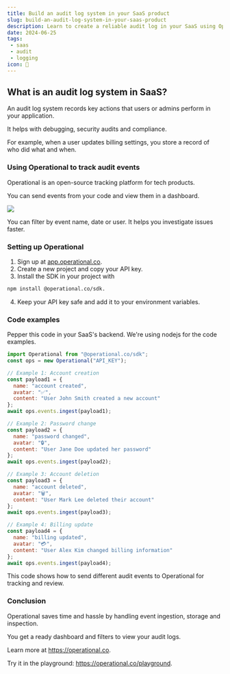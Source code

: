 ```yaml
---
title: Build an audit log system in your SaaS product
slug: build-an-audit-log-system-in-your-saas-product
description: Learn to create a reliable audit log in your SaaS using Operational to track key user actions securely.
date: 2024-06-25
tags:
 - saas
 - audit
 - logging
icon: 📜
---
```


## What is an audit log system in SaaS?

An audit log system records key actions that users or admins perform in your application.

It helps with debugging, security audits and compliance.

For example, when a user updates billing settings, you store a record of who did what and when.

### Using Operational to track audit events

Operational is an open-source tracking platform for tech products.

You can send events from your code and view them in a dashboard.

![](https://operational.co/images/misc/ops-usage.jpg)

You can filter by event name, date or user. It helps you investigate issues faster.

### Setting up Operational

1. Sign up at [app.operational.co](https://app.operational.co).
2. Create a new project and copy your API key.
3. Install the SDK in your project with 
```bash
npm install @operational.co/sdk.
```
4. Keep your API key safe and add it to your environment variables.

### Code examples

Pepper this code in your SaaS's backend. We're using nodejs for the code examples.

```javascript
import Operational from "@operational.co/sdk";
const ops = new Operational("API_KEY");

// Example 1: Account creation
const payload1 = {
  name: "account created",
  avatar: "✅",
  content: "User John Smith created a new account"
};
await ops.events.ingest(payload1);

// Example 2: Password change
const payload2 = {
  name: "password changed",
  avatar: "🔒",
  content: "User Jane Doe updated her password"
};
await ops.events.ingest(payload2);

// Example 3: Account deletion
const payload3 = {
  name: "account deleted",
  avatar: "🗑️",
  content: "User Mark Lee deleted their account"
};
await ops.events.ingest(payload3);

// Example 4: Billing update
const payload4 = {
  name: "billing updated",
  avatar: "💳",
  content: "User Alex Kim changed billing information"
};
await ops.events.ingest(payload4);
```

This code shows how to send different audit events to Operational for tracking and review.

### Conclusion

Operational saves time and hassle by handling event ingestion, storage and inspection.

You get a ready dashboard and filters to view your audit logs.

Learn more at https://operational.co.

Try it in the playground: https://operational.co/playground.